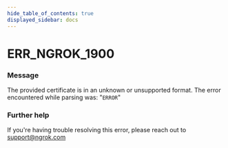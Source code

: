 ```yaml
---
hide_table_of_contents: true
displayed_sidebar: docs
---
```



# ERR_NGROK_1900

### Message

The provided certificate is in an unknown or unsupported format. The error encountered while parsing was: "`ERROR`"

### Further help

If you're having trouble resolving this error, please reach out to [support@ngrok.com](mailto:support@ngrok.com?subject=Help%20with%20ERR_NGROK_1900)

<ErrorDetails error="err_ngrok_1900" />
